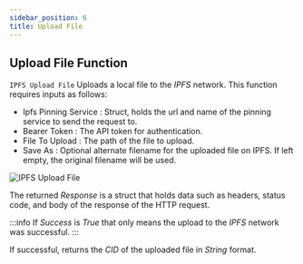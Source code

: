 ```yaml
---
sidebar_position: 6
title: Upload File
---
```



## Upload File Function

`IPFS Upload File` Uploads a local file to the *IPFS* network. This function requires inputs as follows:

* Ipfs Pinning Service <Step text="1"/> : Struct, holds the url and name of the pinning service to send the request to.
* Bearer Token <Step text="2"/> : The API token for authentication.
* File To Upload <Step text="3"/> : The path of the file to upload.
* Save As <Step text="4"/> : Optional alternate filename for the uploaded file on IPFS.
If left empty, the original filename will be used.

![IPFS Upload File](_static/img/05_upload-data.png)

The returned *Response* is a struct that holds data such as headers, status code, and body of the response of the HTTP
request.

:::info
If *Success* is *True* that only means the upload to the *IPFS* network was successful.
:::

If successful, returns the *CID* <Step text="5"/> of the uploaded file in *String* format.

